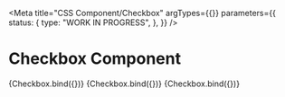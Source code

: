 <!-- @license CC0-1.0 -->


<Meta
  title="CSS Component/Checkbox"
  argTypes={{}}
  parameters={{
    status: {
      type: "WORK IN PROGRESS",
    },
  }}
/>

# Checkbox Component

<Canvas>
  <Story
    name="Checkbox"
    args={{
      ...defaultArgs,
    }}
  >
    {Checkbox.bind({})}
  </Story>
</Canvas>

<ArgsTable story="Checkbox" />

<Canvas>
  <Story
    name="Disabled checkbox"
    args={{
      ...defaultArgs,
      disabled: true,
    }}
  >
    {Checkbox.bind({})}
  </Story>
</Canvas>

<Canvas>
  <Story
    name="Checked checkbox"
    args={{
      ...defaultArgs,
      checked: true,
    }}
  >
    {Checkbox.bind({})}
  </Story>
</Canvas>
